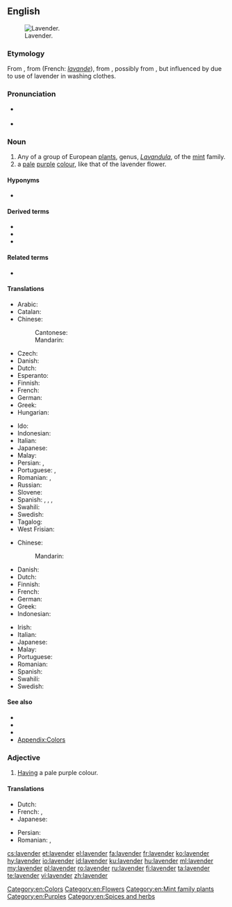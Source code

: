 ==English==
{{wikipedia|Lavender (disambiguation)}}
[[Image:Topped lavender.jpg|thumb|right|Lavender.]]

===Etymology===
From {{etyl|enm|en}}, from {{etyl|xno|en}} {{m|fro|lavendre|}} (French: ''[[lavande]]''), from {{etyl|ML.|en}} {{m|la|lavendula}}, possibly from {{etyl|la|en}} {{m|la|lividus||bluish}}, but influenced by {{m|la|lavo|lavare|wash}} due to use of lavender in washing clothes.

===Pronunciation===
* {{a|UK}} {{IPA|/ˈlæv.ən.də/|lang=en}}
* {{a|US}} {{IPA|/ˈlæv.ən.dɚ/|lang=en}}

===Noun===
{{en-noun|~}}

# Any of a group of European [[plant]]s, genus, ''[[Lavandula]]'', of the [[mint]] family.
# a [[pale]] [[purple]] [[color|colour]], like that of the lavender flower.
#: {{color panel|B57EDC}}
#: {{color panel|web lavender|E6E6FA}}

====Hyponyms====
* {{sense|plant}} {{l|en|common lavender}}

====Derived terms====
* {{l|en|lavender water}}
* {{l|en|sea lavender}}
* {{l|en|spike lavender}}

====Related terms====
* {{l|en|launder}}

====Translations====
{{trans-top|plant}}
* Arabic: {{t|ar|خزامى|m|tr=ḵuzaama}}
* Catalan: {{t|ca|espígol|m}}
* Chinese:
*: Cantonese: {{t|yue|薰衣草|tr=fan1 ji1 cou2|sc=Hani}}
*: Mandarin: {{t+|cmn|薰衣草|tr=xūnyīcǎo|sc=Hani}}
* Czech: {{t+|cs|levandule|f}}
* Danish: {{t|da|lavendel|c}}
* Dutch: {{t+|nl|lavendel}}
* Esperanto: {{t|eo|lavendo}}
* Finnish: {{t|fi|laventeli}}
* French: {{t+|fr|lavande|f}}
* German: {{t+|de|Lavendel|m}}
* Greek: {{t+|el|λεβάντα|f}}
* Hungarian: {{t+|hu|levendula}}
{{trans-mid}}
* Ido: {{t+|io|lavendo}}
* Indonesian: {{t+|id|lavender}}
* Italian: {{t+|it|lavanda|f}}
* Japanese: {{t|ja|ラベンダー|tr=rabendā|sc=Jpan}}
* Malay: {{t|ms|lavender}}
* Persian: {{t|fa|استوخودوس|tr=ostoxodus|sc=fa-Arab}}, {{t|fa|لاواند|tr=lâvând|sc=fa-Arab}}
* Portuguese: {{t+|pt|lavanda|f}}, {{t+|pt|alfazema|f}}
* Romanian: {{t+|ro|levănțică|f}}, {{t+|ro|lavandă|f}}
* Russian: {{t+|ru|лава́нда|f}}
* Slovene: {{t+|sl|sivka|f}}
* Spanish: {{t+|es|lavanda}}, {{t+|es|espliego}}, {{t+|es|cantueso}}, {{t|es|alhucema}}
* Swahili: {{t|sw|mrujuani}}
* Swedish: {{t+|sv|lavendel}}
* Tagalog: {{t|tl|alusema}}
* West Frisian: {{t|fy|lavindel}}
{{trans-bottom}}

{{trans-top|colour}}
* Chinese:
*: Mandarin: {{t-check|cmn|薰衣草色|tr=xūnyīcǎosè|sc=Hani}}
* Danish: {{t|da|lavendel|c}}
* Dutch: {{t-check|nl|[[zacht]] [[lila]]}} <!-- was "zacht [[lila]]"; remove links if idiomatic -->
* Finnish: {{t|fi|laventeli}}
* French: {{t|fr|bleu lavande|m}}
* German: {{t+|de|Lavendel|m}}
* Greek: {{t+|el|λεβάντα|f}}
* Indonesian: {{t+|id|lavender}}
{{trans-mid}}
* Irish: {{t|ga|lus liath|m}}
* Italian: {{t+|it|lavanda|f}}
* Japanese: {{t|ja|藤色|tr=ふじいろ, fujiiro|sc=Jpan}}
* Malay: {{t|ms|gandaria}}
* Portuguese: {{t|pt|cor de lavanda|f}}
* Romanian: {{t+|ro|violaceu|n}}
* Spanish: {{t+|es|lavanda}}
* Swahili: {{t|sw|urujuani}}
* Swedish: {{t+|sv|lavendelblå}}
{{trans-bottom}}

<!--====Scientific names====
''Lavandula officinalis'' -->

====See also====
* {{projectlink|wikipedia}}
* {{specieslite|Lavandula}}
* {{commonslite|Lavandula}}
* [[Appendix:Colors]]

===Adjective===
{{en-adj}}

# [[have|Having]] a pale purple colour.

====Translations====
{{trans-top|colour}}
* Dutch: {{t+|nl|lila|alt=zacht lila}}
* French: {{t+|fr|lavande|m|f}}, {{t|fr|bleu lavande}}
* Japanese: {{t|ja|藤色|alt=藤色の|tr=ふじいろの, fujiiro no|sc=Jpan}}
{{trans-mid}}
* Persian: {{t|fa|بنفش روشن|tr=banafsh-e roshan|sc=Arab}}
* Romanian: {{t+|ro|liliachiu}}, {{t+|ro|violaceu}}
{{trans-bottom}}

[[Category:en:Colors]]
[[Category:en:Flowers]]
[[Category:en:Mint family plants]]
[[Category:en:Purples]]
[[Category:en:Spices and herbs]]

[[cs:lavender]]
[[et:lavender]]
[[el:lavender]]
[[fa:lavender]]
[[fr:lavender]]
[[ko:lavender]]
[[hy:lavender]]
[[io:lavender]]
[[id:lavender]]
[[ku:lavender]]
[[hu:lavender]]
[[ml:lavender]]
[[my:lavender]]
[[pl:lavender]]
[[ro:lavender]]
[[ru:lavender]]
[[fi:lavender]]
[[ta:lavender]]
[[te:lavender]]
[[vi:lavender]]
[[zh:lavender]]